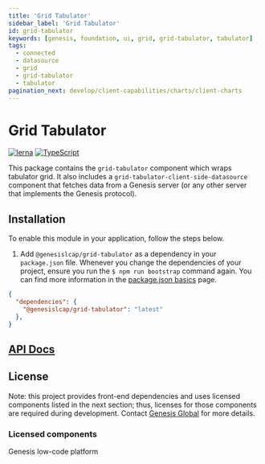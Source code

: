 ```yaml
---
title: 'Grid Tabulator'
sidebar_label: 'Grid Tabulator'
id: grid-tabulator
keywords: [genesis, foundation, ui, grid, grid-tabulator, tabulator]
tags:
  - connected
  - datasource
  - grid
  - grid-tabulator
  - tabulator
pagination_next: develop/client-capabilities/charts/client-charts
---
```


# Grid Tabulator

[![lerna](https://img.shields.io/badge/maintained%20with-lerna-cc00ff.svg)](https://lerna.js.org/)
[![TypeScript](https://img.shields.io/badge/%3C%2F%3E-TypeScript-%230074c1.svg)](https://www.typescriptlang.org/)

This package contains the `grid-tabulator` component which wraps tabulator grid. It also includes a `grid-tabulator-client-side-datasource` component that fetches data from a Genesis server (or any other server that implements the Genesis protocol).

## Installation

To enable this module in your application, follow the steps below.

1. Add `@genesislcap/grid-tabulator` as a dependency in your `package.json` file. Whenever you change the dependencies of your project, ensure you run the `$ npm run bootstrap` command again. You can find more information in the [package.json basics](../../../../web/basics/package-json-basics/) page.

```json
{
  "dependencies": {
    "@genesislcap/grid-tabulator": "latest"
  },
}
```

## [API Docs](./02_grid-tabulator-docs/api/index.md)

## License

Note: this project provides front-end dependencies and uses licensed components listed in the next section; thus, licenses for those components are required during development. Contact [Genesis Global](https://genesis.global/contact-us/) for more details.

### Licensed components

Genesis low-code platform
